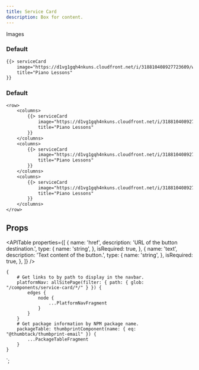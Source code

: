```yaml
---
title: Service Card
description: Box for content.
---
```



<ComponentHeader data={props.data} />

Images

### Default

```email
{{> serviceCard
    image="https://d1vg1gqh4nkuns.cloudfront.net/i/318810408927723609/width/1024/aspect/8-5.jpeg"
    title="Piano Lessons"
}}
```

### Default

```email
<row>
    <columns>
        {{> serviceCard
            image="https://d1vg1gqh4nkuns.cloudfront.net/i/318810408927723609/width/1024/aspect/8-5.jpeg"
            title="Piano Lessons"
        }}
    </columns>
    <columns>
        {{> serviceCard
            image="https://d1vg1gqh4nkuns.cloudfront.net/i/318810408927723609/width/1024/aspect/8-5.jpeg"
            title="Piano Lessons"
        }}
    </columns>
    <columns>
        {{> serviceCard
            image="https://d1vg1gqh4nkuns.cloudfront.net/i/318810408927723609/width/1024/aspect/8-5.jpeg"
            title="Piano Lessons"
        }}
    </columns>
</row>
```

## Props

<APITable
    properties={[
        {
            name: 'href',
            description: 'URL of the button destination.',
            type: {
                name: 'string',
            },
            isRequired: true,
        },
        {
            name: 'text',
            description: 'Text content of the button.',
            type: {
                name: 'string',
            },
            isRequired: true,
        },
    ]}
/>

<ComponentFooter data={props.data} />

    {
        # Get links to by path to display in the navbar.
        platformNav: allSitePage(filter: { path: { glob: "/components/service-card/*/" } }) {
            edges {
                node {
                    ...PlatformNavFragment
                }
            }
        }
        # Get package information by NPM package name.
        packageTable: thumbprintComponent(name: { eq: "@thumbtack/thumbprint-email" }) {
            ...PackageTableFragment
        }
    }
`;

